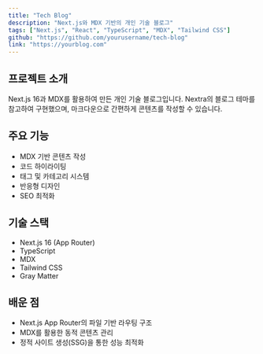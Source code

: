 ```yaml
---
title: "Tech Blog"
description: "Next.js와 MDX 기반의 개인 기술 블로그"
tags: ["Next.js", "React", "TypeScript", "MDX", "Tailwind CSS"]
github: "https://github.com/yourusername/tech-blog"
link: "https://yourblog.com"
---
```


## 프로젝트 소개

Next.js 16과 MDX를 활용하여 만든 개인 기술 블로그입니다. Nextra의 블로그 테마를 참고하여 구현했으며, 마크다운으로 간편하게 콘텐츠를 작성할 수 있습니다.

## 주요 기능

- MDX 기반 콘텐츠 작성
- 코드 하이라이팅
- 태그 및 카테고리 시스템
- 반응형 디자인
- SEO 최적화

## 기술 스택

- Next.js 16 (App Router)
- TypeScript
- MDX
- Tailwind CSS
- Gray Matter

## 배운 점

- Next.js App Router의 파일 기반 라우팅 구조
- MDX를 활용한 동적 콘텐츠 관리
- 정적 사이트 생성(SSG)을 통한 성능 최적화
